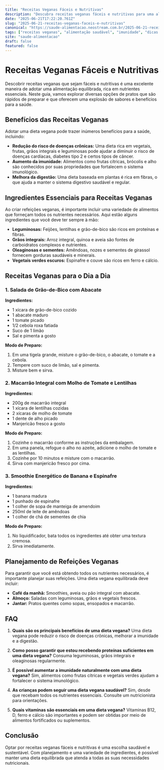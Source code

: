 ```yaml
---
title: "Receitas Veganas Fáceis e Nutritivas"
description: "Descubra receitas veganas fáceis e nutritivas para uma alimentação saudável e equilibrada."
date: "2025-06-21T17:22:20.761Z"
slug: "2025-06-21-receitas-veganas-faceis-e-nutritivas"
canonical: "https://saude-alimentacao.neostream.com.br/2025-06-21-receitas-veganas-faceis-e-nutritivas"
tags: ["receitas veganas", "alimentação saudável", "imunidade", "dicas alimentares"]
site: "saude-alimentacao"
draft: false
featured: false
---
```


# Receitas Veganas Fáceis e Nutritivas

Descobrir receitas veganas que sejam fáceis e nutritivas é uma excelente maneira de adotar uma alimentação equilibrada, rica em nutrientes essenciais. Neste guia, vamos explorar diversas opções de pratos que são rápidos de preparar e que oferecem uma explosão de sabores e benefícios para a saúde.

## Benefícios das Receitas Veganas

Adotar uma dieta vegana pode trazer inúmeros benefícios para a saúde, incluindo:

- **Redução do risco de doenças crônicas:** Uma dieta rica em vegetais, frutas, grãos integrais e leguminosas pode ajudar a diminuir o risco de doenças cardíacas, diabetes tipo 2 e certos tipos de câncer.
- **Aumento da imunidade:** Alimentos como frutas cítricas, brócolis e alho são conhecidos por suas propriedades que fortalecem o sistema imunológico.
- **Melhora da digestão:** Uma dieta baseada em plantas é rica em fibras, o que ajuda a manter o sistema digestivo saudável e regular.

## Ingredientes Essenciais para Receitas Veganas

Ao criar refeições veganas, é importante incluir uma variedade de alimentos que forneçam todos os nutrientes necessários. Aqui estão alguns ingredientes que você deve ter sempre à mão:

- **Leguminosas:** Feijões, lentilhas e grão-de-bico são ricos em proteínas e fibras.
- **Grãos integrais:** Arroz integral, quinoa e aveia são fontes de carboidratos complexos e nutrientes.
- **Oleaginosas e sementes:** Amêndoas, nozes e sementes de girassol fornecem gorduras saudáveis e minerais.
- **Vegetais verdes escuros:** Espinafre e couve são ricos em ferro e cálcio.

## Receitas Veganas para o Dia a Dia

### 1. Salada de Grão-de-Bico com Abacate

**Ingredientes:**
- 1 xícara de grão-de-bico cozido
- 1 abacate maduro
- 1 tomate picado
- 1/2 cebola roxa fatiada
- Suco de 1 limão
- Sal e pimenta a gosto

**Modo de Preparo:**
1. Em uma tigela grande, misture o grão-de-bico, o abacate, o tomate e a cebola.
2. Tempere com suco de limão, sal e pimenta.
3. Misture bem e sirva.

### 2. Macarrão Integral com Molho de Tomate e Lentilhas

**Ingredientes:**
- 200g de macarrão integral
- 1 xícara de lentilhas cozidas
- 2 xícaras de molho de tomate
- 1 dente de alho picado
- Manjericão fresco a gosto

**Modo de Preparo:**
1. Cozinhe o macarrão conforme as instruções da embalagem.
2. Em uma panela, refogue o alho no azeite, adicione o molho de tomate e as lentilhas.
3. Cozinhe por 10 minutos e misture com o macarrão.
4. Sirva com manjericão fresco por cima.

### 3. Smoothie Energético de Banana e Espinafre

**Ingredientes:**
- 1 banana madura
- 1 punhado de espinafre
- 1 colher de sopa de manteiga de amendoim
- 250ml de leite de amêndoas
- 1 colher de chá de sementes de chia

**Modo de Preparo:**
1. No liquidificador, bata todos os ingredientes até obter uma textura cremosa.
2. Sirva imediatamente.

## Planejamento de Refeições Veganas

Para garantir que você está obtendo todos os nutrientes necessários, é importante planejar suas refeições. Uma dieta vegana equilibrada deve incluir:

- **Café da manhã:** Smoothies, aveia ou pão integral com abacate.
- **Almoço:** Saladas com leguminosas, grãos e vegetais frescos.
- **Jantar:** Pratos quentes como sopas, ensopados e macarrão.

## FAQ

1. **Quais são os principais benefícios de uma dieta vegana?**
   Uma dieta vegana pode reduzir o risco de doenças crônicas, melhorar a imunidade e a digestão.

2. **Como posso garantir que estou recebendo proteínas suficientes em uma dieta vegana?**
   Consuma leguminosas, grãos integrais e oleaginosas regularmente.

3. **É possível aumentar a imunidade naturalmente com uma dieta vegana?**
   Sim, alimentos como frutas cítricas e vegetais verdes ajudam a fortalecer o sistema imunológico.

4. **As crianças podem seguir uma dieta vegana saudável?**
   Sim, desde que recebam todos os nutrientes essenciais. Consulte um nutricionista para orientações.

5. **Quais vitaminas são essenciais em uma dieta vegana?**
   Vitaminas B12, D, ferro e cálcio são importantes e podem ser obtidas por meio de alimentos fortificados ou suplementos.

## Conclusão

Optar por receitas veganas fáceis e nutritivas é uma escolha saudável e sustentável. Com planejamento e uma variedade de ingredientes, é possível manter uma dieta equilibrada que atenda a todas as suas necessidades nutricionais.